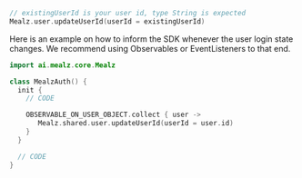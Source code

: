```kotlin
// existingUserId is your user id, type String is expected
Mealz.user.updateUserId(userId = existingUserId)
```

Here is an example on how to inform the SDK whenever the user login state changes. We recommend using Observables
or EventListeners to that end.

```kotlin 
import ai.mealz.core.Mealz

class MealzAuth() {
  init {
    // CODE

    OBSERVABLE_ON_USER_OBJECT.collect { user ->
       Mealz.shared.user.updateUserId(userId = user.id)
    }
  }

  // CODE
}
```